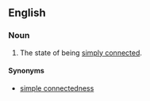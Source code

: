==English==

===Noun===
{{en-noun|-}}
# {{label|en|topology}} The state of being [[simply connected]].

====Synonyms====
* [[simple connectedness]]